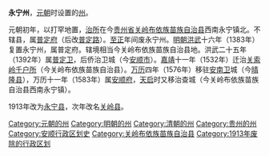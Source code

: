 '''永宁州'''，[[元朝|元朝]]时设置的[[州|州]]。

元朝初年，以打罕地置，[[治所|治所]]在今[[贵州省|贵州省]][[关岭布依族苗族自治县|关岭布依族苗族自治县]]西南永宁镇北。不辖县，属[[普定府|普定府]]（后改[[普定路|普定路]]）。[[至正|至正]]年间废永宁州。[[明朝|明朝]][[洪武|洪武]]十六年（1383年）复置永宁州，属普定府。辖境相当今关岭布依族苗族自治县地。洪武二十五年（1392年）属[[普定卫|普定卫]]，后侨治卫城（今[[安顺市|安顺市]]）。[[嘉靖|嘉靖]]十一年（1532年）迁治[[关索岭千户所|关索岭千户所]]（今关岭布依族苗族自治县）。[[万历|万历]]四年（1576年）移驻[[安南卫|安南卫]]城（今[[晴隆县|晴隆县]]），万历十一年（1583年）属[[安顺府|安顺府]]，[[天启_(明朝)|天启]]时又移治查城（今关岭布依族苗族自治县西南永宁镇）。

1913年改为[[永宁县_(中华民国)|永宁县]]，次年改名[[关岭县|关岭县]]。

{{元朝云南行政区划}}
{{贵州行政区划小作品}}
{{DEFAULTSORT:Y}}
[[Category:元朝的州|Category:元朝的州]]
[[Category:明朝的州|Category:明朝的州]]
[[Category:清朝的州|Category:清朝的州]]
[[Category:贵州的州|Category:贵州的州]]
[[Category:安顺行政区划史|Category:安顺行政区划史]]
[[Category:关岭布依族苗族自治县|Category:关岭布依族苗族自治县]]
[[Category:1913年废除的行政区划|Category:1913年废除的行政区划]]